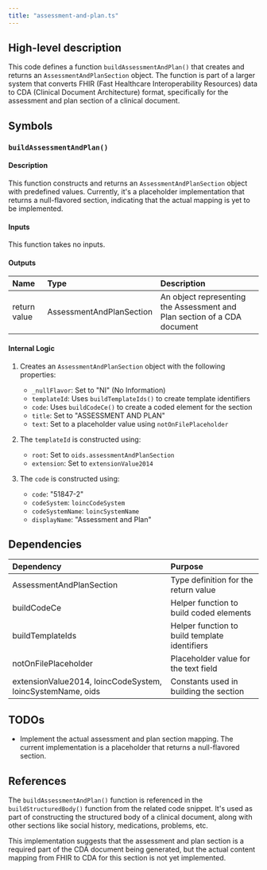 ```yaml
---
title: "assessment-and-plan.ts"
---
```


## High-level description
This code defines a function `buildAssessmentAndPlan()` that creates and returns an `AssessmentAndPlanSection` object. The function is part of a larger system that converts FHIR (Fast Healthcare Interoperability Resources) data to CDA (Clinical Document Architecture) format, specifically for the assessment and plan section of a clinical document.

## Symbols

### `buildAssessmentAndPlan()`
#### Description
This function constructs and returns an `AssessmentAndPlanSection` object with predefined values. Currently, it's a placeholder implementation that returns a null-flavored section, indicating that the actual mapping is yet to be implemented.

#### Inputs
This function takes no inputs.

#### Outputs
| Name | Type | Description |
|:-----|:-----|:------------|
| return value | AssessmentAndPlanSection | An object representing the Assessment and Plan section of a CDA document |

#### Internal Logic
1. Creates an `AssessmentAndPlanSection` object with the following properties:
   - `_nullFlavor`: Set to "NI" (No Information)
   - `templateId`: Uses `buildTemplateIds()` to create template identifiers
   - `code`: Uses `buildCodeCe()` to create a coded element for the section
   - `title`: Set to "ASSESSMENT AND PLAN"
   - `text`: Set to a placeholder value using `notOnFilePlaceholder`

2. The `templateId` is constructed using:
   - `root`: Set to `oids.assessmentAndPlanSection`
   - `extension`: Set to `extensionValue2014`

3. The `code` is constructed using:
   - `code`: "51847-2"
   - `codeSystem`: `loincCodeSystem`
   - `codeSystemName`: `loincSystemName`
   - `displayName`: "Assessment and Plan"

## Dependencies
| Dependency | Purpose |
|:-----------|:--------|
| AssessmentAndPlanSection | Type definition for the return value |
| buildCodeCe | Helper function to build coded elements |
| buildTemplateIds | Helper function to build template identifiers |
| notOnFilePlaceholder | Placeholder value for the text field |
| extensionValue2014, loincCodeSystem, loincSystemName, oids | Constants used in building the section |

## TODOs
- Implement the actual assessment and plan section mapping. The current implementation is a placeholder that returns a null-flavored section.

## References
The `buildAssessmentAndPlan()` function is referenced in the `buildStructuredBody()` function from the related code snippet. It's used as part of constructing the structured body of a clinical document, along with other sections like social history, medications, problems, etc.

This implementation suggests that the assessment and plan section is a required part of the CDA document being generated, but the actual content mapping from FHIR to CDA for this section is not yet implemented.